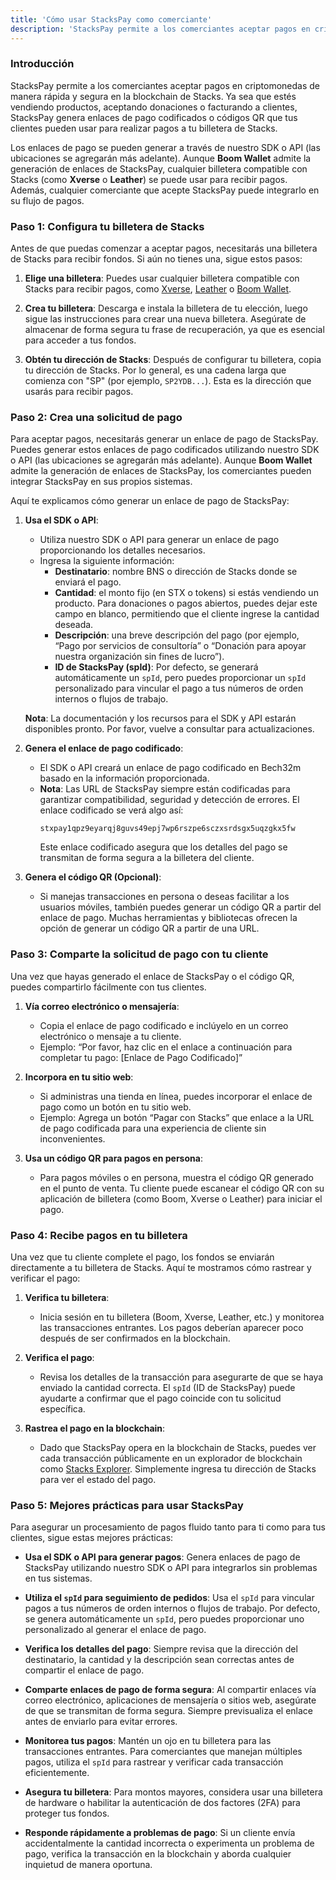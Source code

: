 ```yaml
---
title: 'Cómo usar StacksPay como comerciante'
description: 'StacksPay permite a los comerciantes aceptar pagos en criptomonedas de manera rápida y segura en la blockchain de Stacks.'
---
```


### **Introducción**

StacksPay permite a los comerciantes aceptar pagos en criptomonedas de manera rápida y segura en la blockchain de Stacks. Ya sea que estés vendiendo productos, aceptando donaciones o facturando a clientes, StacksPay genera enlaces de pago codificados o códigos QR que tus clientes pueden usar para realizar pagos a tu billetera de Stacks.

Los enlaces de pago se pueden generar a través de nuestro SDK o API (las ubicaciones se agregarán más adelante). Aunque **Boom Wallet** admite la generación de enlaces de StacksPay, cualquier billetera compatible con Stacks (como **Xverse** o **Leather**) se puede usar para recibir pagos. Además, cualquier comerciante que acepte StacksPay puede integrarlo en su flujo de pagos.

### **Paso 1: Configura tu billetera de Stacks**

Antes de que puedas comenzar a aceptar pagos, necesitarás una billetera de Stacks para recibir fondos. Si aún no tienes una, sigue estos pasos:

1. **Elige una billetera**: Puedes usar cualquier billetera compatible con Stacks para recibir pagos, como [Xverse](https://www.xverse.app/), [Leather](https://leather.io/) o [Boom Wallet](https://www.boomwallet.app).

2. **Crea tu billetera**: Descarga e instala la billetera de tu elección, luego sigue las instrucciones para crear una nueva billetera. Asegúrate de almacenar de forma segura tu frase de recuperación, ya que es esencial para acceder a tus fondos.

3. **Obtén tu dirección de Stacks**: Después de configurar tu billetera, copia tu dirección de Stacks. Por lo general, es una cadena larga que comienza con "SP" (por ejemplo, `SP2YDB...`). Esta es la dirección que usarás para recibir pagos.

### **Paso 2: Crea una solicitud de pago**

Para aceptar pagos, necesitarás generar un enlace de pago de StacksPay. Puedes generar estos enlaces de pago codificados utilizando nuestro SDK o API (las ubicaciones se agregarán más adelante). Aunque **Boom Wallet** admite la generación de enlaces de StacksPay, los comerciantes pueden integrar StacksPay en sus propios sistemas.

Aquí te explicamos cómo generar un enlace de pago de StacksPay:

1. **Usa el SDK o API**:
   - Utiliza nuestro SDK o API para generar un enlace de pago proporcionando los detalles necesarios.
   - Ingresa la siguiente información:
     - **Destinatario**: nombre BNS o dirección de Stacks donde se enviará el pago.
     - **Cantidad**: el monto fijo (en STX o tokens) si estás vendiendo un producto. Para donaciones o pagos abiertos, puedes dejar este campo en blanco, permitiendo que el cliente ingrese la cantidad deseada.
     - **Descripción**: una breve descripción del pago (por ejemplo, “Pago por servicios de consultoría” o “Donación para apoyar nuestra organización sin fines de lucro”).
     - **ID de StacksPay (spId)**: Por defecto, se generará automáticamente un `spId`, pero puedes proporcionar un `spId` personalizado para vincular el pago a tus números de orden internos o flujos de trabajo.

   **Nota**: La documentación y los recursos para el SDK y API estarán disponibles pronto. Por favor, vuelve a consultar para actualizaciones.

2. **Genera el enlace de pago codificado**:
   - El SDK o API creará un enlace de pago codificado en Bech32m basado en la información proporcionada.
   - **Nota**: Las URL de StacksPay siempre están codificadas para garantizar compatibilidad, seguridad y detección de errores. El enlace codificado se verá algo así:
     ```
     stxpay1qpz9eyarqj8guvs49epj7wp6rszpe6sczxsrdsgx5uqzgkx5fw
     ```
     Este enlace codificado asegura que los detalles del pago se transmitan de forma segura a la billetera del cliente.

3. **Genera el código QR (Opcional)**:
   - Si manejas transacciones en persona o deseas facilitar a los usuarios móviles, también puedes generar un código QR a partir del enlace de pago. Muchas herramientas y bibliotecas ofrecen la opción de generar un código QR a partir de una URL.

### **Paso 3: Comparte la solicitud de pago con tu cliente**

Una vez que hayas generado el enlace de StacksPay o el código QR, puedes compartirlo fácilmente con tus clientes.

1. **Vía correo electrónico o mensajería**:
   - Copia el enlace de pago codificado e inclúyelo en un correo electrónico o mensaje a tu cliente.
   - Ejemplo: “Por favor, haz clic en el enlace a continuación para completar tu pago: [Enlace de Pago Codificado]”

2. **Incorpora en tu sitio web**:
   - Si administras una tienda en línea, puedes incorporar el enlace de pago como un botón en tu sitio web.
   - Ejemplo: Agrega un botón “Pagar con Stacks” que enlace a la URL de pago codificada para una experiencia de cliente sin inconvenientes.

3. **Usa un código QR para pagos en persona**:
   - Para pagos móviles o en persona, muestra el código QR generado en el punto de venta. Tu cliente puede escanear el código QR con su aplicación de billetera (como Boom, Xverse o Leather) para iniciar el pago.

### **Paso 4: Recibe pagos en tu billetera**

Una vez que tu cliente complete el pago, los fondos se enviarán directamente a tu billetera de Stacks. Aquí te mostramos cómo rastrear y verificar el pago:

1. **Verifica tu billetera**:
   - Inicia sesión en tu billetera (Boom, Xverse, Leather, etc.) y monitorea las transacciones entrantes. Los pagos deberían aparecer poco después de ser confirmados en la blockchain.

2. **Verifica el pago**:
   - Revisa los detalles de la transacción para asegurarte de que se haya enviado la cantidad correcta. El `spId` (ID de StacksPay) puede ayudarte a confirmar que el pago coincide con tu solicitud específica.

3. **Rastrea el pago en la blockchain**:
   - Dado que StacksPay opera en la blockchain de Stacks, puedes ver cada transacción públicamente en un explorador de blockchain como [Stacks Explorer](https://explorer.stacks.co). Simplemente ingresa tu dirección de Stacks para ver el estado del pago.

### **Paso 5: Mejores prácticas para usar StacksPay**

Para asegurar un procesamiento de pagos fluido tanto para ti como para tus clientes, sigue estas mejores prácticas:

- **Usa el SDK o API para generar pagos**: Genera enlaces de pago de StacksPay utilizando nuestro SDK o API para integrarlos sin problemas en tus sistemas.

- **Utiliza el `spId` para seguimiento de pedidos**: Usa el `spId` para vincular pagos a tus números de orden internos o flujos de trabajo. Por defecto, se genera automáticamente un `spId`, pero puedes proporcionar uno personalizado al generar el enlace de pago.

- **Verifica los detalles del pago**: Siempre revisa que la dirección del destinatario, la cantidad y la descripción sean correctas antes de compartir el enlace de pago.

- **Comparte enlaces de pago de forma segura**: Al compartir enlaces vía correo electrónico, aplicaciones de mensajería o sitios web, asegúrate de que se transmitan de forma segura. Siempre previsualiza el enlace antes de enviarlo para evitar errores.

- **Monitorea tus pagos**: Mantén un ojo en tu billetera para las transacciones entrantes. Para comerciantes que manejan múltiples pagos, utiliza el `spId` para rastrear y verificar cada transacción eficientemente.

- **Asegura tu billetera**: Para montos mayores, considera usar una billetera de hardware o habilitar la autenticación de dos factores (2FA) para proteger tus fondos.

- **Responde rápidamente a problemas de pago**: Si un cliente envía accidentalmente la cantidad incorrecta o experimenta un problema de pago, verifica la transacción en la blockchain y aborda cualquier inquietud de manera oportuna.
